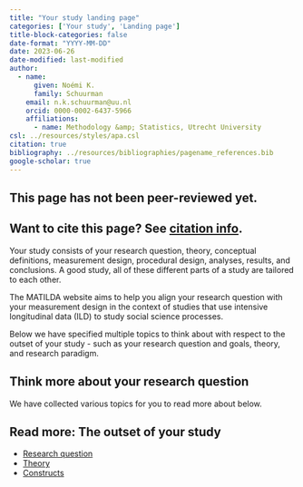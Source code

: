 ```yaml
---
title: "Your study landing page"
categories: ['Your study', 'Landing page']
title-block-categories: false
date-format: "YYYY-MM-DD"
date: 2023-06-26
date-modified: last-modified
author:
  - name:
      given: Noémi K.
      family: Schuurman
    email: n.k.schuurman@uu.nl
    orcid: 0000-0002-6437-5966
    affiliations:
      - name: Methodology &amp; Statistics, Utrecht University
csl: ../resources/styles/apa.csl
citation: true
bibliography: ../resources/bibliographies/pagename_references.bib
google-scholar: true
---
```


::: callout-caution
## This page has not been peer-reviewed yet.
:::

::: callout-note
## Want to cite this page? See [citation info](your-study.html#citation).
:::

Your study consists of your research question, theory, conceptual definitions, measurement design, procedural design, analyses, results, and conclusions. A good study, all of these different parts of a study are tailored to each other. 

The MATILDA website aims to help you align your research question with your measurement design in the context of studies that use intensive longitudinal data (ILD) to study social science processes. 

Below we have specified multiple topics to think about with respect to the outset of your study - such as your research question and goals, theory, and research paradigm. 

## Think more about your research question

We have collected various topics for you to read more about below.

::: {.callout-note collapse="false"}
## Read more: The outset of your study
-   [Research question](research-question.qmd)
-   [Theory](theory.qmd)
-   [Constructs](constructs.qmd)
:::

<!--  

# Practical Considerations

The following practical considerations are also important for the decision about validation, but are not considered further on this website.

-   Practical consideration 1.-->

